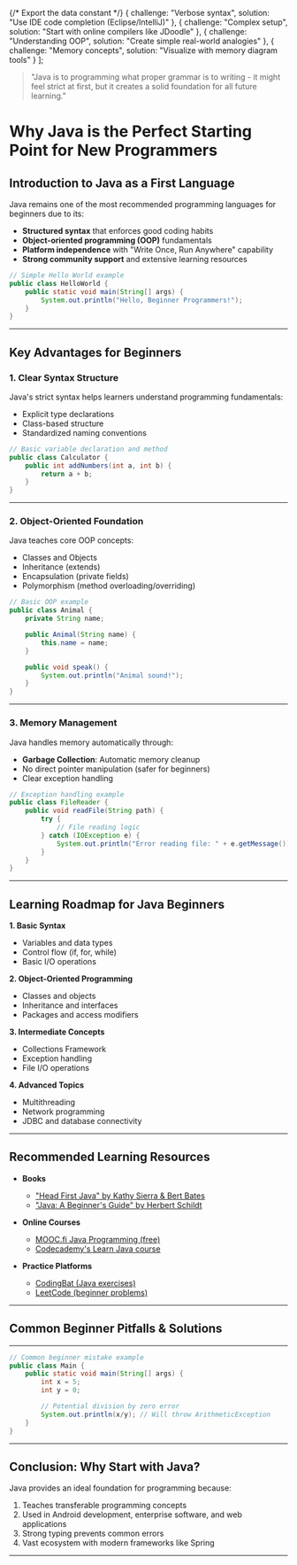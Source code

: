 
{/* Export the data constant */}
{
challenge: "Verbose syntax",
solution: "Use IDE code completion (Eclipse/IntelliJ)"
},
{
challenge: "Complex setup",
solution: "Start with online compilers like JDoodle"
},
{
challenge: "Understanding OOP",
solution: "Create simple real-world analogies"
},
{
challenge: "Memory concepts",
solution: "Visualize with memory diagram tools"
}
];

> "Java is to programming what proper grammar is to writing - it might feel strict at first, but it creates a solid foundation for all future learning."

# Why Java is the Perfect Starting Point for New Programmers

## Introduction to Java as a First Language

Java remains one of the most recommended programming languages for beginners due to its:

- **Structured syntax** that enforces good coding habits
- **Object-oriented programming (OOP)** fundamentals
- **Platform independence** with "Write Once, Run Anywhere" capability
- **Strong community support** and extensive learning resources

```java
// Simple Hello World example
public class HelloWorld {
    public static void main(String[] args) {
        System.out.println("Hello, Beginner Programmers!");
    }
}
```

---

## Key Advantages for Beginners

### 1. Clear Syntax Structure

Java's strict syntax helps learners understand programming fundamentals:

- Explicit type declarations
- Class-based structure
- Standardized naming conventions

```java
// Basic variable declaration and method
public class Calculator {
    public int addNumbers(int a, int b) {
        return a + b;
    }
}
```

---

### 2. Object-Oriented Foundation

Java teaches core OOP concepts:

- <MyCode>Classes</MyCode> and <MyCode>Objects</MyCode>
- Inheritance (<MyCode>extends</MyCode>)
- Encapsulation (<MyCode>private</MyCode> fields)
- Polymorphism (method overloading/overriding)

```java
// Basic OOP example
public class Animal {
    private String name;

    public Animal(String name) {
        this.name = name;
    }

    public void speak() {
        System.out.println("Animal sound!");
    }
}
```

---

### 3. Memory Management

Java handles memory automatically through:

- **Garbage Collection**: Automatic memory cleanup
- No direct pointer manipulation (safer for beginners)
- Clear exception handling

```java
// Exception handling example
public class FileReader {
    public void readFile(String path) {
        try {
            // File reading logic
        } catch (IOException e) {
            System.out.println("Error reading file: " + e.getMessage());
        }
    }
}
```

---

## Learning Roadmap for Java Beginners

**1. Basic Syntax**

- Variables and data types
- Control flow (<MyCode>if</MyCode>, <MyCode>for</MyCode>, <MyCode>while</MyCode>)
- Basic I/O operations

**2. Object-Oriented Programming**

- Classes and objects
- Inheritance and interfaces
- Packages and access modifiers

**3. Intermediate Concepts**

- Collections Framework
- Exception handling
- File I/O operations

**4. Advanced Topics**

- Multithreading
- Network programming
- JDBC and database connectivity

---

## Recommended Learning Resources

- **Books**

  - ["Head First Java" by Kathy Sierra & Bert Bates](https://www.rcsdk12.org/cms/lib/NY01001156/Centricity/Domain/4951/Head_First_Java_Second_Edition.pdf)
  - ["Java: A Beginner's Guide" by Herbert Schildt](https://yourlogix.files.wordpress.com/2016/10/java-a-beginners-guide.pdf)

- **Online Courses**

  - [MOOC.fi Java Programming (free)](https://java-programming.mooc.fi/)
  - [Codecademy's Learn Java course](https://www.codecademy.com/learn/learn-java)

- **Practice Platforms**
  - [CodingBat (Java exercises)](https://codingbat.com/java)
  - [LeetCode (beginner problems)](https://leetcode.com/problem-list/prshgx6i/)

---

## Common Beginner Pitfalls & Solutions

<CommonPitfallsTable data={pitfallsData} />

---

```java
// Common beginner mistake example
public class Main {
    public static void main(String[] args) {
        int x = 5;
        int y = 0;

        // Potential division by zero error
        System.out.println(x/y); // Will throw ArithmeticException
    }
}
```

---

## Conclusion: Why Start with Java?

Java provides an ideal foundation for programming because:

1. Teaches transferable programming concepts
2. Used in Android development, enterprise software, and web applications
3. Strong typing prevents common errors
4. Vast ecosystem with modern frameworks like Spring

---
